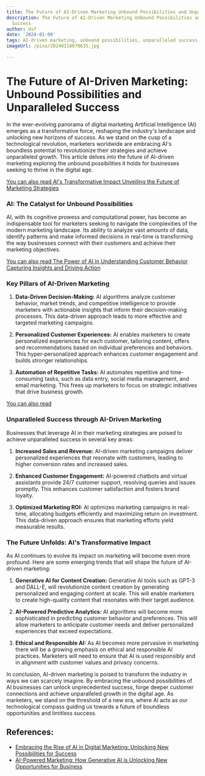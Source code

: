 ```yaml
---
title: The Future of AI-Driven Marketing Unbound Possibilities and Unparalleled Success
description: The Future of AI-Driven Marketing Unbound Possibilities and Unparalleled
  Success
author: Usf
date: '2024-01-09'
tags: AI-driven marketing, unbound possibilities, unparalleled success
imageUrl: /pixa/20240118070635.jpg

---
```

#  **The Future  of AI-Driven Marketing: Unbound Possibilities and Unparalleled Success**

In the ever-evolving panorama  of digital marketing Artificial  Intelligence (AI) emerges as a transformative force, reshaping the industry's landscape and unlocking new horizons of  success. As we stand on the cusp of a technological revolution, marketers worldwide are embracing AI's boundless potential to revolutionize their strategies and  achieve unparalleled growth. This  article  delves into the future of AI-driven marketing  exploring  the unbound possibilities it holds for businesses seeking to  thrive in the digital age.

[You  can also  read AI's Transformative Impact Unveiling the Future  of Marketing Strategies](AI%27s%20Transformative%20Impact%20Unveiling%20the%20Future%20of%20Marketing%20Strategies)


### **AI: The Catalyst  for Unbound Possibilities**

AI, with its cognitive prowess and computational power, has become an indispensable tool for marketers  seeking to  navigate the complexities of the modern marketing landscape. Its ability to analyze  vast  amounts of data, identify patterns and make informed decisions in real-time is transforming the way businesses connect with  their customers and achieve their marketing objectives.

[You can also read The Power of AI in Understanding  Customer Behavior Capturing Insights and Driving Action](The%20Power%20of%20AI%20in%20Understanding%20Customer%20Behavior%20Capturing%20Insights%20and%20Driving%20Action)


### **Key Pillars of AI-Driven Marketing**

1. **Data-Driven Decision-Making:** AI algorithms analyze customer  behavior,  market trends, and competitive intelligence to provide marketers with  actionable insights that inform their decision-making processes. This data-driven approach leads to more effective and targeted marketing campaigns.

2. **Personalized Customer  Experiences:** AI enables marketers to create personalized  experiences for each customer, tailoring content, offers  and recommendations  based on individual preferences and behaviors. This hyper-personalized approach enhances customer engagement  and builds stronger relationships.

3. **Automation of Repetitive Tasks:**  AI automates  repetitive and time-consuming tasks, such as data entry, social media management, and email marketing. This frees up marketers to focus on strategic initiatives that drive business growth.

[You can also  read ]()


###  **Unparalleled Success through AI-Driven Marketing**

Businesses that leverage AI in their marketing strategies are poised to achieve unparalleled success in several key areas:

1. **Increased Sales and Revenue:** AI-driven marketing campaigns deliver personalized experiences  that resonate with  customers, leading to higher conversion rates and increased sales.

2. **Enhanced Customer Engagement:** AI-powered chatbots and virtual assistants provide 24/7 customer support, resolving queries  and issues promptly.  This enhances customer  satisfaction and fosters brand loyalty.

3. **Optimized Marketing ROI:** AI optimizes marketing campaigns  in real-time, allocating budgets efficiently and maximizing return on investment. This data-driven approach  ensures that marketing efforts yield measurable results.

### **The Future Unfolds: AI's  Transformative Impact**

As AI continues to evolve its impact on marketing will become even more  profound. Here are some emerging  trends that will shape the future of AI-driven marketing:

1. **Generative AI for  Content Creation:** Generative AI tools such as GPT-3 and DALL-E, will revolutionize content creation by generating personalized and engaging content at scale. This will enable marketers to create high-quality content  that resonates  with their target audience.

2. **AI-Powered Predictive Analytics:** AI algorithms will become more sophisticated  in predicting customer behavior and preferences. This will allow marketers to  anticipate customer needs  and  deliver personalized experiences that exceed expectations.

3. **Ethical  and Responsible AI:** As AI becomes more pervasive in marketing there will be a  growing emphasis on ethical and responsible AI practices. Marketers will need to ensure that AI is used responsibly and in alignment with customer values and privacy concerns.

In conclusion, AI-driven marketing is poised to transform  the industry in ways we can scarcely imagine. By embracing the unbound possibilities  of AI businesses can unlock unprecedented success, forge deeper customer connections and achieve unparalleled growth in  the digital age. As marketers, we stand on the threshold of a new era, where AI acts as our technological compass  guiding us towards a future of boundless opportunities  and limitless  success.

## References:
- [Embracing the Rise of AI in Digital Marketing: Unlocking New Possibilities for Success](https://shehandlesit.com/blog/embracing-the-rise-of-ai-in-digital-marketing-unlocking-new-possibilities-for-success/)
- [AI-Powered Marketing: How Generative AI is Unlocking New Opportunities for Business](https://www.score.org/utah/resource/blog-post/ai-powered-marketing-how-generative-ai-unlocking-new-opportunities-business)

